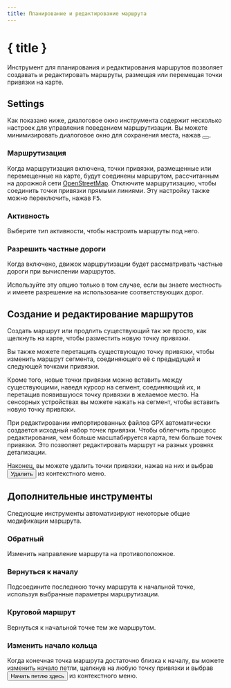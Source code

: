 ```yaml
---
title: Планирование и редактирование маршрута
---
```


<script>
</script>

# <Pencil size="24" class="inline-block" style="margin-bottom: 5px" /> { title }

Инструмент для планирования и редактирования маршрутов позволяет создавать и редактировать маршруты, размещая или перемещая точки привязки на карте.

## Settings

Как показано ниже, диалоговое окно инструмента содержит несколько настроек для управления поведением маршрутизации.
Вы можете минимизировать диалоговое окно для сохранения места, нажав <button><SquareArrowUpLeft size="16" class="inline-block" style="margin-bottom: 2px" /></button>.

<div class="flex flex-row justify-center">
    <Routing minimizable={false} class="text-foreground p-3 border rounded-md shadow-lg" />
</div>

### <Route size="16" class="inline-block" style="margin-bottom: 2px" /> Маршрутизация

Когда маршрутизация включена, точки привязки, размещенные или перемещенные на карте, будут соединены маршрутом, рассчитанным на дорожной сети <a href="https://www.openstreetmap.org" target="_blank">OpenStreetMap</a>.
Отключите маршрутизацию, чтобы соединить точки привязки прямыми линиями.
Эту настройку также можно переключить, нажав <kbd>F5</kbd>.

### <Bike size="16" class="inline-block" style="margin-bottom: 2px" /> Активность

Выберите тип активности, чтобы настроить маршруты под него.

### <TriangleAlert size="16" class="inline-block" style="margin-bottom: 2px" /> Разрешить частные дороги

Когда включено, движок маршрутизации будет рассматривать частные дороги при вычислении маршрутов.

<DocsNote type="warning">

Используйте эту опцию только в том случае, если вы знаете местность и имеете разрешение на использование соответствующих дорог.

</DocsNote>

## Создание и редактирование маршрутов

Создать маршрут или продлить существующий так же просто, как щелкнуть на карте, чтобы разместить новую точку привязки.

Вы также можете перетащить существующую точку привязки, чтобы изменить маршрут сегмента, соединяющего её с предыдущей и следующей точками привязки.

Кроме того, новые точки привязки можно вставить между существующими, наведя курсор на сегмент, соединяющий их, и перетащив появившуюся точку привязки в желаемое место.
На сенсорных устройствах вы можете нажать на сегмент, чтобы вставить новую точку привязки.

<DocsNote>

При редактировании импортированных файлов GPX автоматически создается исходный набор точек привязки.
Чтобы облегчить процесс редактирования, чем больше масштабируется карта, тем больше точек привязки.
Это позволяет редактировать маршрут на разных уровнях детализации.

</DocsNote>

Наконец, вы можете удалить точки привязки, нажав на них и выбрав <button><Trash2 size="16" class="inline-block" style="margin-bottom: 4px" /> Удалить</button> из контекстного меню.

<DocsImage src="tools/routing" alt="Anchor points allow you to easily edit a route." />

## Дополнительные инструменты

Следующие инструменты автоматизируют некоторые общие модификации маршрута.

### <ArrowRightLeft size="16" class="inline-block" style="margin-bottom: 2px" /> Обратный

Изменить направление маршрута на противоположное.

### <Home size="16" class="inline-block" style="margin-bottom: 2px" /> Вернуться к началу

Подсоедините последнюю точку маршрута к начальной точке, используя выбранные параметры маршрутизации.

### <Repeat size="16" class="inline-block" style="margin-bottom: 2px" /> Круговой маршрут

Вернуться к начальной точке тем же маршрутом.

### <CirclePlay size="16" class="inline-block" style="margin-bottom: 2px" /> Изменить начало кольца

Когда конечная точка маршрута достаточно близка к началу, вы можете изменить начало петли, щелкнув на любую точку привязки и выбрав <button><CirclePlay size="16" class="inline-block" style="margin-bottom: 2px" /> Начать петлю здесь</button> из контекстного меню.
